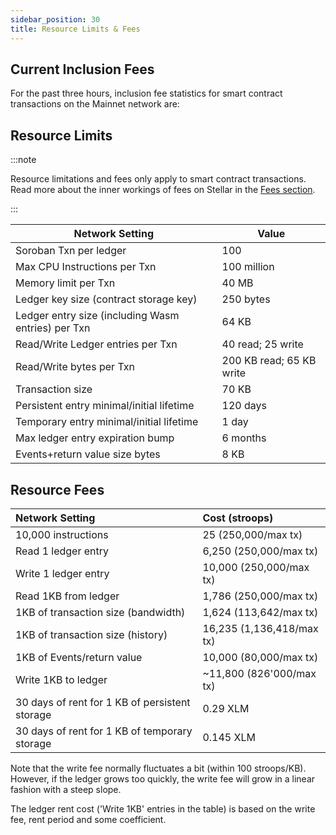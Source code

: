 ```yaml
---
sidebar_position: 30
title: Resource Limits & Fees
---
```



## Current Inclusion Fees

For the past three hours, inclusion fee statistics for smart contract transactions on the Mainnet network are:

<CanvasFeeGraphs />

## Resource Limits

:::note

Resource limitations and fees only apply to smart contract transactions. Read more about the inner workings of fees on Stellar in the [Fees section](../learn/fundamentals/fees-resource-limits-metering.mdx).

:::

| Network Setting                                                       | Value                    |
| --------------------------------------------------------------------- | ------------------------ |
| Soroban Txn per ledger                                                | 100                      |
| Max CPU Instructions per Txn                                          | 100 million              |
| Memory limit per Txn                                                  | 40 MB                    |
| Ledger key size (contract storage key)             | 250 bytes                |
| Ledger entry size (including Wasm entries) per Txn | 64 KB                    |
| Read/Write Ledger entries per Txn                                     | 40 read; 25 write        |
| Read/Write bytes per Txn                                              | 200 KB read; 65 KB write |
| Transaction size                                                      | 70 KB                    |
| Persistent entry minimal/initial lifetime                             | 120 days                 |
| Temporary entry minimal/initial lifetime                              | 1 day                    |
| Max ledger entry expiration bump                                      | 6 months                 |
| Events+return value size bytes                                        | 8 KB                     |

## Resource Fees

| Network Setting                                                   | Cost (stroops)            |
| :---------------------------------------------------------------- | :------------------------------------------- |
| 10,000 instructions                                               | 25 (250,000/max tx)       |
| Read 1 ledger entry                                               | 6,250 (250,000/max tx)    |
| Write 1 ledger entry                                              | 10,000 (250,000/max tx)   |
| Read 1KB from ledger                                              | 1,786 (250,000/max tx)    |
| 1KB of transaction size (bandwidth)            | 1,624 (113,642/max tx)    |
| 1KB of transaction size (history)              | 16,235 (1,136,418/max tx) |
| 1KB of Events/return value                                        | 10,000 (80,000/max tx)    |
| Write 1KB to ledger                                               | ~11,800 (826'000/max tx)  |
| 30 days of rent for 1 KB of persistent storage                    | 0.29 XLM                                     |
| 30 days of rent for 1 KB of temporary storage                     | 0.145 XLM                                    |

Note that the write fee normally fluctuates a bit (within 100 stroops/KB). However, if the ledger grows too quickly, the write fee will grow in a linear fashion with a steep slope.

The ledger rent cost ('Write 1KB' entries in the table) is based on the write fee, rent period and some coefficient.
